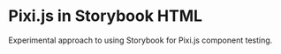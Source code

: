 
<Meta title="Example/Introduction" />

<style>{`
`}</style>

# Pixi.js in Storybook HTML

Experimental approach to using Storybook for Pixi.js component testing.
